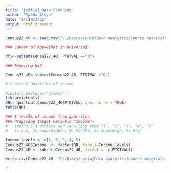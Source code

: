 ---
title: "Initial Data Cleaning"
author: "Syeda Aleya"
date: "14/10/2022"
output: html_document
---

```{r}
Census22_40 <- read.csv("C:/Users/sania/Data analytics/Course materials 820/Latest census/Data collection/census22_initial.csv")

```



```{r cars}
### Subset of Age=0[Not in Universe]

df1<-subset(Census22_40, PTOTVAL =="0")

```

```{r}
### Removing NiU

Census22_40<-subset(Census22_40, PTOTVAL >"0")

```



```{r}
# Creating Quartiles of income

#install.packages("gtools")
library(gtools)
QR<- quantcut(Census22_40$PTOTVAL, q=5, na.rm = TRUE)
table(QR)

```

```{r}

### 5 levels of income from quartiles
### Preparing target variable “Income”—
#   taking 5 quantiles and labelling them "1", "2", "3", "4", "5" 
#   1= Low, 2= LowerMiddle, 3= Middle, 4= LowerHigh, 5= High
 
Income_levels <- c(1, 2, 3, 4, 5)
Census22_40$Income  <- factor(QR, labels=Income_levels)
Census22_40 <- subset(Census22_40, select = -c(PTOTVAL))
```


```{r}
write.csv(Census22_40, "C:/Users/sania/Data analytics/Course materials 820/Latest census/Initial Data analysis/Preparing Target Variable/Census22_40.csv")

```


```
